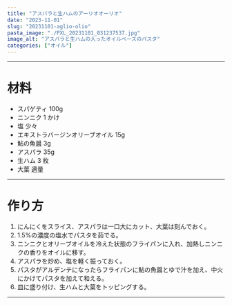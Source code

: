 ```yaml
---
title: "アスパラと生ハムのアーリオオーリオ"
date: "2023-11-01"
slug: "20231101-aglio-olio"
pasta_image: "./PXL_20231101_031237537.jpg"
image_alt: "アスパラと生ハムの入ったオイルベースのパスタ"
categories: ["オイル"]
---
```


---

# 材料

- スパゲティ 100g
- ニンニク 1 かけ
- 塩 少々
- エキストラバージンオリーブオイル 15g
- 鮎の魚醤 3g
- アスパラ 35g
- 生ハム 3 枚
- 大葉 適量

---

# 作り方

1. にんにくをスライス、アスパラは一口大にカット、大葉は刻んでおく。
2. 1.5%の濃度の塩水でパスタを茹でる。
3. ニンニクとオリーブオイルを冷えた状態のフライパンに入れ、加熱しニンニクの香りをオイルに移す。
4. アスパラを炒め、塩を軽く振っておく。
5. パスタがアルデンテになったらフライパンに鮎の魚醤とゆで汁を加え、中火にかけてパスタを加えて和える。
6. 皿に盛り付け、生ハムと大葉をトッピングする。

---
